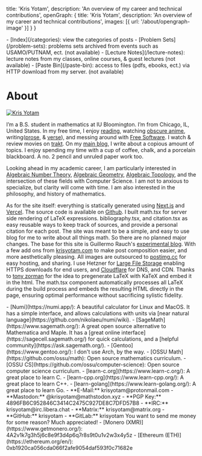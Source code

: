 
  title: 'Kris Yotam',
  description: 'An overview of my career and technical contributions',
  openGraph: {
    title: 'Kris Yotam',
    description: 'An overview of my career and technical contributions',
    images: [{ url: '/about/opengraph-image' }]
  }
}

<Collapse title="Index of Site Pages">
  - [Index](/categories): view the categories of posts
  - [Problem Sets](/problem-sets): problems sets archived from events such as USAMO/PUTNAM, ect. (not available)
  - [Lecture Notes](/lecture-notes): lecture notes from my classes, online courses, & guest lectures (not available)
  - [Paste Bin](/paste-bin): access to files (pdfs, ebooks, ect.) via HTTP download from my server. (not available)
</Collapse>

# About

<a href="https://twitter.com/krisyotam" target="_blank">
  <Image
    src="/images/krisyotam-colored.jpg"
    alt="Kris Yotam"
    className="rounded-full bg-gray-100 block mt-2 mb-5 mx-auto sm:float-right sm:ml-5 sm:mb-5 grayscale hover:grayscale-0"
    unoptimized
    width={160}
    height={160}
    priority
  />
</a>

I&rsquo;m a B.S. student in mathematics at IU Bloomington. I&rsquo;m from
Chicago, IL, United States. In my free time, I enjoy [reading](https://app.thestorygraph.com/profile/krisyotam?redirect=true), watching [obscure anime](https://myanimelist.net/stacks/39037), writing([prose](https://krisyotam/categories), & [verse](https://krisyotam.com/poetry)), and 
messing around with [Free Software](https://www.gnu.org/philosophy/philosophy.html). I watch & review movies on [trakt](https://trakt.tv/users/krisyotam). On my [main blog](https://krisyotam.com), I write about 
a copious amount of topics. I enjoy spending my time with a cup of coffee, chalk, and a porcelain blackboard. A no. 2 pencil and unruled paper work too.

Looking ahead in my academic career, I am particularly interested in [Algebraic Number Theory](https://en.wikipedia.org/wiki/Algebraic_number_theory), [Algebraic Geometry](https://en.wikipedia.org/wiki/Algebraic_geometry), [Algebraic Topology](https://en.wikipedia.org/wiki/Algebraic_topology#:~:text=Algebraic%20topology%20is%20a%20branch,classify%20up%20to%20homotopy%20equivalence), and 
the intersection of these fields with Computer Science. I am not to anxious to specialize, but clarity will come with time.  I am also interested in the philosophy, and history of mathematics.

As for the site itself: everything is statically generated using [Next.js](https://nextjs.org) and [Vercel](https://vercel.com). The source code is available on [Github](https://github.com/krisyotam/mathblog).
I built math.tsx for server side rendering of LaTeX expressions. bibliography.tsx, and citation.tsx as easy reusable ways to keep track of sources, and provide a personal citation for each post.
The site was meant to be a simple, and easy to use blog for me to write about all things math. So there are no planned major changes. The base for this site is Guillermo Rauch's [experimental blog](https://github.com/rauchg/blog).
With a few add ons from [krisyotam.com](https://krisyotam.com) to make post composition easier, and more aesthetically pleasing. 
All images are outsourced to [postimg.cc](https://postimg.cc) for easy hosting, and sharing. I use Hetzner for [Large File Storage](https://www.krisyotam.com/blog/2025/krisyotam-lfs) enabling HTTPS downloads for end users, and [Cloudflare](https://www.cloudflare.com/) for DNS, and CDN.
Thanks to [tony zorman](https://tony-zorman.com/) for the idea to pregenerate LaTeX with KaTeX and embed it in the html. The math.tsx component automatically processes all LaTeX during the build process and embeds the resulting HTML directly in the page, ensuring optimal performance without sacrificing sylistic fidelity.

<Collapse title="Free Software">
- [Numi](https://numi.app/): A beautiful calculator for Linux and MacOS. It has a simple interface, and allows calculations with units via [near natural language](https://github.com/nikolaeu/numi/wiki).
- [SageMath](https://www.sagemath.org/): A great open source alternative to Mathematica and Maple. It has a [great online interface](https://sagecell.sagemath.org/) for quick calculations, and a [helpful community](https://ask.sagemath.org/).
- [Gentoo](https://www.gentoo.org/): I don't use Arch, by the way.
- [OSSU Math](https://github.com/ossu/math): Open source mathematics curriculum.
- [OSSU CS](https://github.com/ossu/computer-science): Open source computer science curriculum.
- [learn-c.org](https://www.learn-c.org/): A great place to learn C.
- [learn-cpp.org](https://www.learn-cpp.org/): A great place to learn C++.
- [learn-golang](https://www.learn-golang.org/): A great place to learn Go.
</Collapse>

<Collapse title="Contact">
- **E-Mail:** krisyotam@protonmail.com
- **Mastodon:** @krisyotam@mathstodon.xyz
- **PGP Key:** 4896FB6C952846C3414C2475C927DE8C7DFD57B8
- **IRC:** krisyotam@irc.libera.chat
- **Matrix:** krisyotam@matrix.org
- **GitHub:** krisyotam
- **GitLab:** krisyotam
</Collapse>

<Collapse title="Donate">
You want to send me money for some reason? Much appreciated!
- [Monero (XMR)](https://www.getmonero.org/): 4A2v1k7g3h5j6c8e9f3d4p6q7r8s9t0u1v2w3x4y5z
- [Ethereum (ETH)](https://ethereum.org/en/): 0xb1920ca056cda066f2afe9054daf593f0c71682e
</Collapse>
